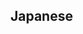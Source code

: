 {{also|ぜん}}
==Japanese==
{{ja-see-kango|千|先|線|選|戦|銭|栓|仙|宣|専|栓|煎|羨|腺|詮|箋|籤|繊|銑|鏟|倩|阡|仟|疝|筌|賤|磚|塼|甎|氈|餞|饌}}